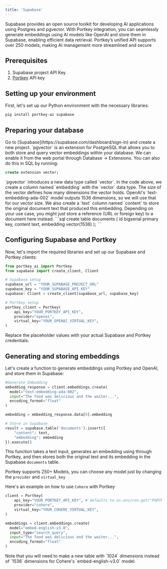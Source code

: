 ```yaml
---
title: 'Supabase'
---
```


Supabase provides an open source toolkit for developing AI applications using Postgres and pgvector. With Portkey integration, you can seamlessly generate embeddings using AI models like OpenAI and store them in Supabase, enabling efficient data retrieval. Portkey’s unified API supports over 250 models, making AI management more streamlined and secure

## Prerequisites

1. Supabase project API Key
2. [Portkey](https://app.portkey.ai/?utm_source=supabase&utm_medium=content&utm_campaign=external) API key

## Setting up your environment

First, let's set up our Python environment with the necessary libraries:

```sh
pip install portkey-ai supabase
```

## Preparing your database
<Steps>
<Step title="Create a Supabase Project">
Go to [Supabase](https://supabase.com/dashboard/sign-in) and create a new project.
</Step>
<Step title="Enable pgvector extension">
`pgvector` is an extension for PostgreSQL that allows you to both store and query vector embeddings within your database. We can enable it from the web portal through Database → Extensions. You can also do this in SQL by running:

```sql
create extension vector;
```
</Step>
<Step title="Create a table to store our documents and their embeddings">
`pgvector` introduces a new data type called `vector`. In the code above, we create a column named `embedding` with the `vector` data type. The size of the vector defines how many dimensions the vector holds. OpenAI's `text-embedding-ada-002` model outputs 1536 dimensions, so we will use that for our vector size.
We also create a `text` column named `content` to store the original document text that produced this embedding. Depending on your use case, you might just store a reference (URL or foreign key) to a document here instead.
```sql
create table documents (
  id bigserial primary key,
  content text,
  embedding vector(1536)
);
```
</Step>
</Steps>

## Configuring Supabase and Portkey

Now, let's import the required libraries and set up our Supabase and Portkey clients:

```python
from portkey_ai import Portkey
from supabase import create_client, Client

# Supabase setup
supabase_url = "YOUR_SUPABASE_PROJECT_URL"
supabase_key = "YOUR_SUPABASE_API_KEY"
supabase: Client = create_client(supabase_url, supabase_key)

# Portkey setup
portkey_client = Portkey(
    api_key="YOUR_PORTKEY_API_KEY",
    provider="openai",
    virtual_key="YOUR_OPENAI_VIRTUAL_KEY",
)
```

Replace the placeholder values with your actual Supabase and Portkey credentials.


## Generating and storing embeddings

Let's create a function to generate embeddings using Portkey and OpenAI, and store them in Supabase:

```python
#Generate Embedding
embedding_response = client.embeddings.create(
  model="text-embedding-ada-002",
  input="The food was delicious and the waiter...",
  encoding_format="float"
)

embedding = embedding_response.data[0].embedding

# Store in Supabase
result = supabase.table('documents').insert({
    "content": text,
    "embedding": embedding
}).execute()
```

This function takes a text input, generates an embedding using  through Portkey, and then stores both the original text and its embedding in the Supabase `documents` table.

Portkey supports 250+ Models, you can choose any model just by changing the `provider` and `virtual_key`

Here's an example on how to use `Cohere` with Portkey

```python
client = Portkey(
    api_key="YOUR_PORTKEY_API_KEY", # defaults to os.environ.get("PORTKEY_API_KEY")
    provider="cohere",
    virtual_key="YOUR_COHERE_VIRTUAL_KEY",
)

embeddings = client.embeddings.create(
  model="embed-english-v3.0",
  input_type="search_query",
  input="The food was delicious and the waiter...",
  encoding_format="float"
)
```

<Info>
Note that you will need to make a new table with `1024` dimensions instead of `1536` dimensions for Cohere's `embed-english-v3.0` model.
</Info>
